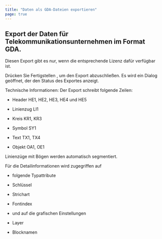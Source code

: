 ```yaml
---
title: "Daten als GDA-Dateien exportieren"
page: true
---
```

## Export der Daten f&#252;r Telekommunikationsunternehmen im Format GDA.

<Warning>
Diesen Export gibt es nur, wenn die entsprechende Lizenz daf&#252;r verf&#252;gbar ist. 
</Warning>


Dr&#252;cken Sie  <Border>Fertigstellen</Border> , um den Export abzuschlie&#223;en. Es wird ein Dialog ge&#246;ffnet, der den Status des Exportes anzeigt.

<Success>
 <Bold> Technische Informationen: </Bold> 
Der Export schreibt folgende Zeilen:

-  Header HE1, HE2, HE3, HE4 und HE5


-  Linienzug LI1


-  Kreis KR1, KR3


-  Symbol SY1


-  Text TX1, TX4


-  Objekt OA1, OE1




Linienz&#252;ge mit B&#246;gen werden automatisch segmentiert.

F&#252;r die Detailinformationen wird zugegriffen auf 

-  folgende Typattribute


-  Schl&#252;ssel


-  Strichart


-  Fontindex




-  und auf die grafischen Einstellungen 


-  Layer


-  Blocknamen






</Success>
